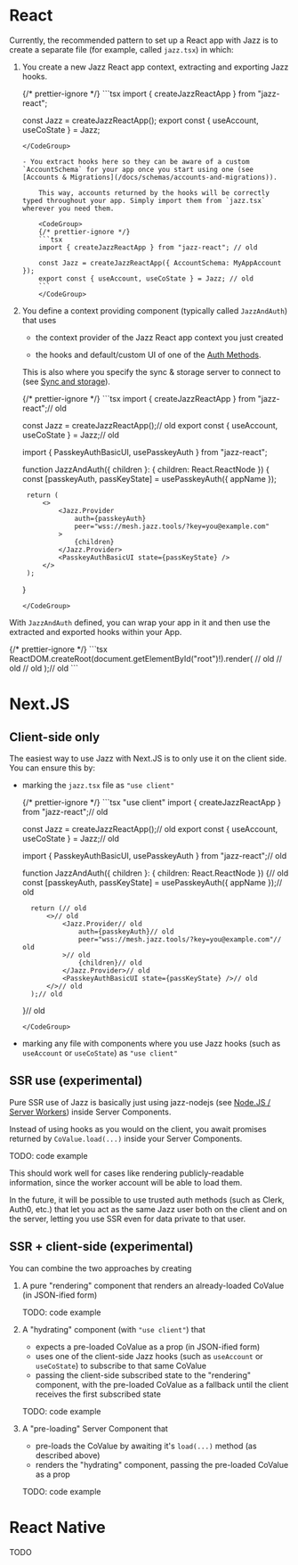 
# React

Currently, the recommended pattern to set up a React app with Jazz is to create a separate file (for example, called `jazz.tsx`) in which:

1. You create a new Jazz React app context, extracting and exporting Jazz hooks.

    <CodeGroup>
    {/* prettier-ignore */}
    ```tsx
    import { createJazzReactApp } from "jazz-react";

    const Jazz = createJazzReactApp();
    export const { useAccount, useCoState } = Jazz;
    ```
    </CodeGroup>

    - You extract hooks here so they can be aware of a custom `AccountSchema` for your app once you start using one (see [Accounts & Migrations](/docs/schemas/accounts-and-migrations)).

        This way, accounts returned by the hooks will be correctly typed throughout your app. Simply import them from `jazz.tsx` wherever you need them.

        <CodeGroup>
        {/* prettier-ignore */}
        ```tsx
        import { createJazzReactApp } from "jazz-react"; // old

        const Jazz = createJazzReactApp({ AccountSchema: MyAppAccount });
        export const { useAccount, useCoState } = Jazz; // old
        ```
        </CodeGroup>

2. You define a context providing component (typically called `JazzAndAuth`) that uses

    - the context provider of the Jazz React app context you just created

    - the hooks and default/custom UI of one of the [Auth Methods](/docs/auth/auth-methods).

    This is also where you specify the sync & storage server to connect to (see [Sync and storage](/docs/sync-and-storage)).

    <CodeGroup>
    {/* prettier-ignore */}
    ```tsx
    import { createJazzReactApp } from "jazz-react";// old

    const Jazz = createJazzReactApp();// old
    export const { useAccount, useCoState } = Jazz;// old

    import { PasskeyAuthBasicUI, usePasskeyAuth } from "jazz-react";

    function JazzAndAuth({ children }: { children: React.ReactNode }) {
        const [passkeyAuth, passKeyState] = usePasskeyAuth({ appName });

        return (
            <>
                <Jazz.Provider
                    auth={passkeyAuth}
                    peer="wss://mesh.jazz.tools/?key=you@example.com"
                >
                    {children}
                </Jazz.Provider>
                <PasskeyAuthBasicUI state={passKeyState} />
            </>
        );
    }
    ```
    </CodeGroup>

With `JazzAndAuth` defined, you can wrap your app in it and then use the extracted and exported hooks within your App.

<CodeGroup>
{/* prettier-ignore */}
```tsx
ReactDOM.createRoot(document.getElementById("root")!).render( // old
    <React.StrictMode> // old
        <JazzAndAuth>
            <App />
        </JazzAndAuth>
    </React.StrictMode>// old
);// old
```
</CodeGroup>


# Next.JS

## Client-side only

The easiest way to use Jazz with Next.JS is to only use it on the client side. You can ensure this by:

- marking the `jazz.tsx` file as `"use client"`

    <CodeGroup>
    {/* prettier-ignore */}
    ```tsx
    "use client"
    import { createJazzReactApp } from "jazz-react";// old

    const Jazz = createJazzReactApp();// old
    export const { useAccount, useCoState } = Jazz;// old

    import { PasskeyAuthBasicUI, usePasskeyAuth } from "jazz-react";// old

    function JazzAndAuth({ children }: { children: React.ReactNode }) {// old
        const [passkeyAuth, passKeyState] = usePasskeyAuth({ appName });// old

        return (// old
            <>// old
                <Jazz.Provider// old
                    auth={passkeyAuth}// old
                    peer="wss://mesh.jazz.tools/?key=you@example.com"// old
                >// old
                    {children}// old
                </Jazz.Provider>// old
                <PasskeyAuthBasicUI state={passKeyState} />// old
            </>// old
        );// old
    }// old
    ```
    </CodeGroup>

- marking any file with components where you use Jazz hooks (such as `useAccount` or `useCoState`) as `"use client"`

## SSR use (experimental)

Pure SSR use of Jazz is basically just using jazz-nodejs (see [Node.JS / Server Workers](/docs/project-setup/server-side)) inside Server Components.

Instead of using hooks as you would on the client, you await promises returned by `CoValue.load(...)` inside your Server Components.

TODO: code example

This should work well for cases like rendering publicly-readable information, since the worker account will be able to load them.

In the future, it will be possible to use trusted auth methods (such as Clerk, Auth0, etc.) that let you act as the same Jazz user both on the client and on the server, letting you use SSR even for data private to that user.

## SSR + client-side (experimental)

You can combine the two approaches by creating

1. A pure "rendering" component that renders an already-loaded CoValue (in JSON-ified form)

    TODO: code example

2. A "hydrating" component (with `"use client"`) that

    - expects a pre-loaded CoValue as a prop (in JSON-ified form)
    - uses one of the client-side Jazz hooks (such as `useAccount` or `useCoState`) to subscribe to that same CoValue
    - passing the client-side subscribed state to the "rendering" component, with the pre-loaded CoValue as a fallback until the client receives the first subscribed state

    TODO: code example

3. A "pre-loading" Server Component that

    - pre-loads the CoValue by awaiting it's `load(...)` method (as described above)
    - renders the "hydrating" component, passing the pre-loaded CoValue as a prop

    TODO: code example

# React Native

TODO